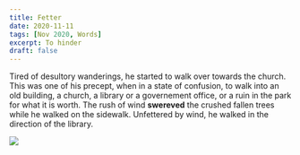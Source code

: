 ```yaml
---
title: Fetter
date: 2020-11-11
tags: [Nov 2020, Words]
excerpt: To hinder
draft: false
---
```

Tired of desultory wanderings, he started to walk over towards the church. This was one of his precept, when in a state of confusion, to walk into an old building, a church, a library or a governement office, or a ruin in the park for what it is worth. The rush of wind **swereved** the crushed fallen trees while he walked on the sidewalk. Unfettered by wind, he walked in the direction of the library.


![](../images/somePhoto.jpeg)